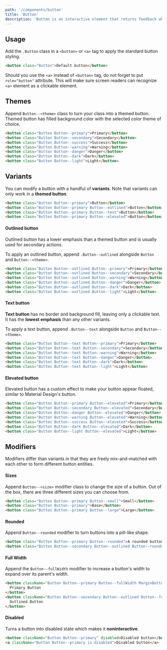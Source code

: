 ```yaml
---
path: '/components/button'
title: 'Button'
description: 'Button is an interactive element that returns feedback when clicked.'
---
```


## Usage

Add the `.Button` class in a `<button>` or `<a>` tag to apply the standard button styling.

```html preview=true fullWidth=true
<button class="Button">Default button</button>
```

Should you use the `<a>` instead of `<button>` tag, do not forget to put `role="button"` attribute.
This will make sure screen readers can recognize `<a>` element as a clickable element.

## Themes

Append `Button--<theme>` class to turn your class into a themed button. Themed button has filled
background color with the selected color theme of choice.

```html preview=true fullWidth=true
<button class="Button Button--primary">Primary</button>
<button class="Button Button--secondary">Secondary</button>
<button class="Button Button--success">Success</button>
<button class="Button Button--warning">Warning</button>
<button class="Button Button--danger">Danger</button>
<button class="Button Button--dark">Dark</button>
<button class="Button Button--light">Light</button>
```

## Variants

You can modify a button with a handful of **variants**. Note that variants can only work in a
**themed button**.

```html preview=true fullWidth=true
<button class="Button Button--primary">Button</button>
<button class="Button Button--primary Button--outlined">Button</button>
<button class="Button Button--primary Button--text">Button</button>
<button class="Button Button--primary Button--elevated">Button</button>
```

#### Outlined button

Outlined button has a lower emphasis than a themed button and is usually used for secondary actions.

To apply an outlined button, append `.Button--outlined` alongside `Button` and `Button--<theme>`.

```html preview=true bgColor=neutral.10 fullWidth=true
<button class="Button Button--outlined Button--primary">Primary</button>
<button class="Button Button--outlined Button--secondary">Secondary</button>
<button class="Button Button--outlined Button--warning">Warning</button>
<button class="Button Button--outlined Button--danger">Danger</button>
<button class="Button Button--outlined Button--dark">Dark</button>
<button class="Button Button--outlined Button--light">Light</button>
```

#### Text button

**Text button** has no border and background fill, leaving only a clickable text. It has the
**lowest emphasis** than any other variants.

To apply a text button, append `.Button--text` alongside `Button` and `Button--<theme>`.

```html preview=true fullWidth=true
<button class="Button Button--text Button--primary">Primary</button>
<button class="Button Button--text Button--secondary">Secondary</button>
<button class="Button Button--text Button--warning">Warning</button>
<button class="Button Button--text Button--danger">Danger</button>
<button class="Button Button--text Button--dark">Dark</button>
<button class="Button Button--text Button--light">Light</button>
```

#### Elevated button

Elevated button has a custom effect to make your button appear floated, similar to Material Design's
button.

```html preview=true fullWidth=true
<button class="Button Button--primary Button--elevated">Primary</button>
<button class="Button Button--secondary Button--elevated">Secondary</button>
<button class="Button Button--danger Button--elevated">Danger</button>
<button class="Button Button--warning Button--elevated">Warning</button>
<button class="Button Button--success Button--elevated">Success</button>
<button class="Button Button--dark Button--elevated">Dark</button>
<button class="Button Button--light Button--elevated">Light</button>
```

## Modifiers

Modifiers differ than variants in that they are freely mix-and-matched with each other to form
different button entities.

#### Sizes

Append `Button--<size>` modifier class to change the size of a button. Out of the box, there are
three different sizes you can choose from.

```html preview=true fullWidth=true
<button class="Button Button--primary Button--small">Small</button>
<button class="Button Button--primary">Base</button>
<button class="Button Button--primary Button--large">Large</button>
```

#### Rounded

Append `Button--rounded` modifier to turn buttons into a pill-like shape.

```html preview=true fullWidth=true
<button class="Button Button--primary Button--rounded">A rounded button</button>
<button class="Button Button--secondary Button--outlined Button--rounded">A rounded button</button>
```

#### Full Width

Append the `Button--fullWidth` modifier to increase a button's width to expand over its parent's
width.

```html preview=true fullWidth=true
<button className="Button Button--primary Button--fullWidth MarginBottom">
  Primary Button
</button>
<button className="Button Button--secondary Button--outlined Button--fullWidth MarginBottom">
  Outlined Button
</button>
```

#### Disabled

Turns a button into disabled state which makes it **noninteractive**.

```html preview=true fullWidth=true
<button className="Button Button--primary" disabled>Disabled button</button>
<a className="Button Button--primary is-disabled">Disabled button</a>
```
